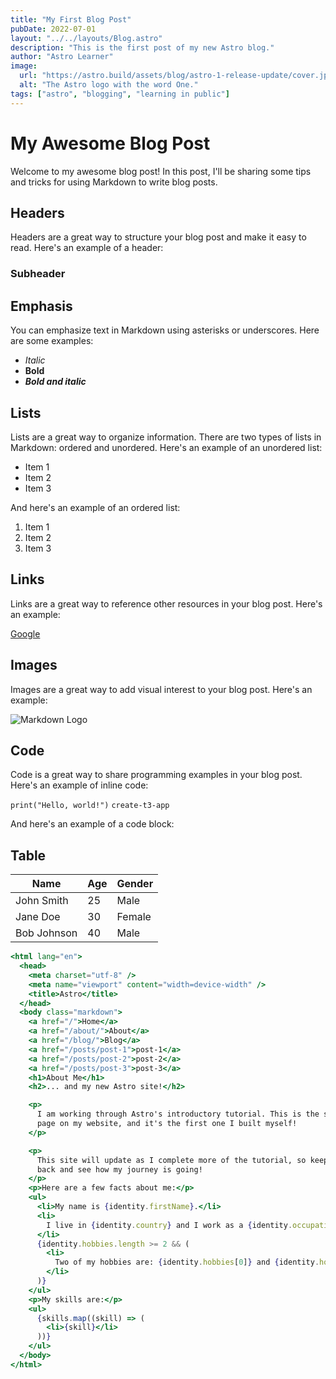 ```yaml
---
title: "My First Blog Post"
pubDate: 2022-07-01
layout: "../../layouts/Blog.astro"
description: "This is the first post of my new Astro blog."
author: "Astro Learner"
image:
  url: "https://astro.build/assets/blog/astro-1-release-update/cover.jpeg"
  alt: "The Astro logo with the word One."
tags: ["astro", "blogging", "learning in public"]
---
```


# My Awesome Blog Post

Welcome to my awesome blog post! In this post, I'll be sharing some tips and tricks for using Markdown to write blog posts.

## Headers

Headers are a great way to structure your blog post and make it easy to read. Here's an example of a header:

### Subheader

## Emphasis

You can emphasize text in Markdown using asterisks or underscores. Here are some examples:

- _Italic_
- **Bold**
- **_Bold and italic_**

## Lists

Lists are a great way to organize information. There are two types of lists in Markdown: ordered and unordered. Here's an example of an unordered list:

- Item 1
- Item 2
- Item 3

And here's an example of an ordered list:

1. Item 1
2. Item 2
3. Item 3

## Links

Links are a great way to reference other resources in your blog post. Here's an example:

[Google](https://www.google.com)

## Images

Images are a great way to add visual interest to your blog post. Here's an example:

![Markdown Logo](https://upload.wikimedia.org/wikipedia/commons/thumb/4/48/Markdown-mark.svg/1200px-Markdown-mark.svg.png)

## Code

Code is a great way to share programming examples in your blog post. Here's an example of inline code:

`print("Hello, world!")` `create-t3-app`

And here's an example of a code block:

## Table

| **Name**    | **Age** | **Gender** |
| ----------- | ------- | ---------- |
| John Smith  | 25      | Male       |
| Jane Doe    | 30      | Female     |
| Bob Johnson | 40      | Male       |

```jsx
<html lang="en">
  <head>
    <meta charset="utf-8" />
    <meta name="viewport" content="width=device-width" />
    <title>Astro</title>
  </head>
  <body class="markdown">
    <a href="/">Home</a>
    <a href="/about/">About</a>
    <a href="/blog/">Blog</a>
    <a href="/posts/post-1">post-1</a>
    <a href="/posts/post-2">post-2</a>
    <a href="/posts/post-3">post-3</a>
    <h1>About Me</h1>
    <h2>... and my new Astro site!</h2>

    <p>
      I am working through Astro's introductory tutorial. This is the second
      page on my website, and it's the first one I built myself!
    </p>

    <p>
      This site will update as I complete more of the tutorial, so keep checking
      back and see how my journey is going!
    </p>
    <p>Here are a few facts about me:</p>
    <ul>
      <li>My name is {identity.firstName}.</li>
      <li>
        I live in {identity.country} and I work as a {identity.occupation}.
      </li>
      {identity.hobbies.length >= 2 && (
        <li>
          Two of my hobbies are: {identity.hobbies[0]} and {identity.hobbies[1]}
        </li>
      )}
    </ul>
    <p>My skills are:</p>
    <ul>
      {skills.map((skill) => (
        <li>{skill}</li>
      ))}
    </ul>
  </body>
</html>
```
